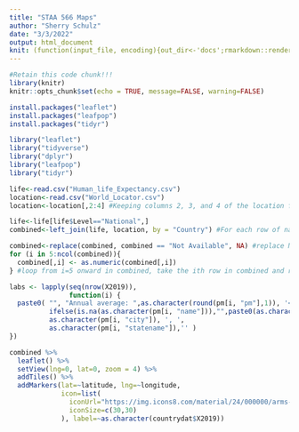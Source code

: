 ```yaml
---
title: "STAA 566 Maps"
author: "Sherry Schulz"
date: "3/3/2022"
output: html_document
knit: (function(input_file, encoding){out_dir<-'docs';rmarkdown::render(input_file,encoding=encoding,output_file=file.path(dirname(input_file),out_dir, 'index.html'))})
---
```

```r
#Retain this code chunk!!!
library(knitr)
knitr::opts_chunk$set(echo = TRUE, message=FALSE, warning=FALSE)
```

```r
install.packages("leaflet")
install.packages("leafpop")
install.packages("tidyr")
```

```r
library("leaflet")
library("tidyverse")
library("dplyr")
library("leafpop")
library("tidyr")
```

```r
life<-read.csv("Human_life_Expectancy.csv")
location<-read.csv("World_Locator.csv")
location<-location[,2:4] #Keeping columns 2, 3, and 4 of the location file and replace the file.
```


```r
life<-life[life$Level=="National",]
combined<-left_join(life, location, by = "Country") #For each row of national it is trying to match the location in the location file. Now it combines the 2 files.

```

```r
combined<-replace(combined, combined == "Not Available", NA) #replace Not Available to NA
for (i in 5:ncol(combined)){
  combined[,i] <- as.numeric(combined[,i])
} #loop from i=5 onward in combined, take the ith row in combined and replace it with numeric category.
```


```r
labs <- lapply(seq(nrow(X2019)), 
               function(i) {
  paste0( "", "Annual average: ",as.character(round(pm[i, "pm"],1)), '<br>', 
          ifelse(is.na(as.character(pm[i, "name"])),"",paste0(as.character(pm[i, "name"]), '<br>')), 
          as.character(pm[i, "city"]), ', ',
          as.character(pm[i, "statename"]),'' ) 
})

```



```r
combined %>%
  leaflet() %>%
  setView(lng=0, lat=0, zoom = 4) %>%
  addTiles() %>%
  addMarkers(lat=~latitude, lng=~longitude,
             icon=list(
               iconUrl="https://img.icons8.com/material/24/000000/arms-up.png",
               iconSize=c(30,30)
             ), label=~as.character(countrydat$X2019))
```

